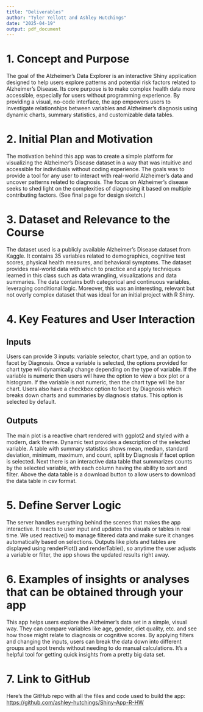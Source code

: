 ```yaml
---
title: "Deliverables"
author: "Tyler Yellott and Ashley Hutchings"
date: "2025-04-19"
output: pdf_document
---
```


# 1. Concept and Purpose

The goal of the Alzheimer's Data Explorer is an interactive Shiny application designed to help users explore patterns and potential risk factors related to Alzheimer's Disease. Its core purpose is to make complex health data more accessible, especially for users without programming experience. By providing a visual, no-code interface, the app empowers users to investigate relationships between variables and Alzheimer's diagnosis using dynamic charts, summary statistics, and customizable data tables.  

# 2. Initial Plan and Motivation

The motivation behind this app was to create a simple platform for visualizing the Alzheimer's Disease dataset in a way that was intuitive and accessible for individuals without coding experience. The goals was to provide a tool for any user to interact with real-world Alzheimer's data and uncover patterns related to diagnosis. The focus on Alzheimer’s disease seeks to shed light on the complexities of diagnosing it based on multiple contributing factors. 
(See final page for design sketch.) 

# 3. Dataset and Relevance to the Course

The dataset used is a publicly available Alzheimer’s Disease dataset from Kaggle. It contains 35 variables related to demographics, cognitive test scores, physical health measures, and behavioral symptoms. 
The dataset provides real-world data with which to practice and apply techniques learned in this class such as data wrangling, visualizations and data summaries. The data contains both categorical and continuous variables, leveraging conditional logic. Moreover, this was an interesting, relevant but not overly complex dataset that was ideal for an initial project with R Shiny.

# 4. Key Features and User Interaction
## Inputs
Users can provide 3 inputs: variable selector, chart type, and an option to facet by Diagnosis. Once a variable is selected, the options provided for chart type will dynamically change depending on the type of variable. If the variable is numeric then users will have the option to view a box plot or a histogram. If the variable is not numeric, then the chart type will be bar chart. Users also have a checkbox option to facet by Diagnosis which breaks down charts and summaries by diagnosis status. This option is selected by default. 

## Outputs
The main plot is a reactive chart rendered with ggplot2 and styled with a modern, dark theme. Dynamic text provides a description of the selected variable. A table with summary statistics shows mean, median, standard deviation, minimum, maximum, and count, split by Diagnosis if facet option is selected. Next there is an interactive data table that summarizes counts by the selected variable, with each column having the ability to sort and filter. Above the data table is a download button to allow users to download the data table in csv format. 

# 5. Define Server Logic

The server handles everything behind the scenes that makes the app interactive. It reacts to user input and updates the visuals or tables in real time. We used reactive() to manage filtered data and make sure it changes automatically based on selections. Outputs like plots and tables are displayed using renderPlot() and renderTable(), so anytime the user adjusts a variable or filter, the app shows the updated results right away.

# 6. Examples of insights or analyses that can be obtained through your app

This app helps users explore the Alzheimer’s data set in a simple, visual way. They can compare variables like age, gender, diet quality, etc. and see how those might relate to diagnosis or cognitive scores. By applying filters and changing the inputs, users can break the data down into different groups and spot trends without needing to do manual calculations. It's a helpful tool for getting quick insights from a pretty big data set.

# 7. Link to GitHub 

Here’s the GitHub repo with all the files and code used to build the app:  
[https://github.com/ashley-hutchings/Shiny-App-R-HW](https://github.com/ashley-hutchings/Shiny-App-R-HW)

```r

``` 